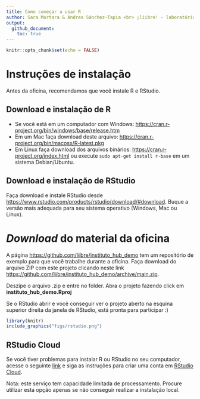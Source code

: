 ```yaml
---
title: Como começar a usar R
author: Sara Mortara & Andrea Sánchez-Tapia <br> ¡liibre! - laboratório independente de informática da biodiversidade e reprodutibilidade em ecologia
output:
  github_document:
    toc: true
---
```


```r
knitr::opts_chunk$set(echo = FALSE)
```

# Instruções de instalação

Antes da oficina, recomendamos que você instale R e RStudio.  

## Download e instalação de R

+ Se você está em um computador com Windows: [https://cran.r-project.org/bin/windows/base/release.htm](https://cran.r-project.org/bin/windows/base/release.htm)
+ Em um Mac faça download deste arquivo: [https://cran.r-project.org/bin/macosx/R-latest.pkg](https://cran.r-project.org/bin/macosx/R-latest.pkg)
+ Em Linux faça download dos arquivos binários: [https://cran.r-project.org/index.html](https://cran.r-project.org/index.html) ou execute `sudo apt-get install r-base` em um sistema Debian/Ubuntu.

## Download e instalação de RStudio

Faça download e instale RStudio desde [https://www.rstudio.com/products/rstudio/download/#download](https://www.rstudio.com/products/rstudio/download/#download). Buque a versão mais adequada para seu sistema operativo (Windows, Mac ou Linux).


# _Download_ do material da oficina

A página [https://github.com/liibre/instituto_hub_demo](https://github.com/liibre/instituto_hub_demo) tem um repositório de exemplo para que você trabalhe durante a oficina. Faça download do arquivo ZIP com este projeto clicando neste link [https://github.com/liibre/instituto_hub_demo/archive/main.zip](https://github.com/liibre/instituto_hub_demo/archive/main.zip).

Deszipe o arquivo .zip e entre no folder. Abra o projeto fazendo click em __instituto_hub_demo.Rproj__

Se o RStudio abrir e você conseguir ver o projeto aberto na esquina superior direita da janela de RStudio, está pronta para participar :) 

```r
library(knitr)
include_graphics("figs/rstudio.png")
```

## RStudio Cloud

Se você tiver problemas para instalar R ou RStudio no seu computador, acesse o seguinte [link](https://rstudio.cloud/project/1878325) e siga as instruções para criar uma conta em [RStudio Cloud](https://rstudio.cloud/). 

Nota: este serviço tem capacidade limitada de processamento. Procure utilizar esta opção apenas se não conseguir realizar a instalação local. 
